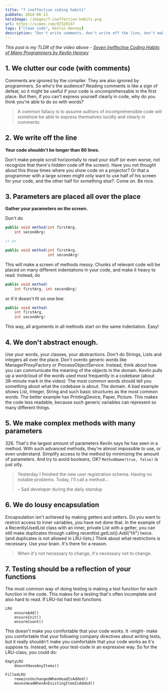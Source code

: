 ```yaml
---
title: "7 ineffective coding habits"
pubDate: 2014-06-13
heroImage: /images/7-ineffective-habits.png
url: https://vimeo.com/97329157
tags: ["clean code", Kevlin Henney]
description: "Don't write comments, don't write off the line, don't make complex methods with many parameters, don't do lousy encapsulation, don't make complex methods with many parameters, don't do lousy encapsulation, testing should be a reflection of your functions."
---
```


_This post is my TLDR of the video above - [Seven Ineffective Coding Habits of Many Programmers by Kevlin Henney](https://vimeo.com/97329157)_

## 1\. We clutter our code (with comments)

Comments are ignored by the compiler. They are also ignored by programmers. So who's the audience? Reading comments is like a sign of defeat, so it might be useful if your code is uncomprehensable in the first place. But then, if you can't express yourself clearly in code, why do you think you're able to do so with words?

> A common fallacy is to assume authors of incomprehensible code will somehow be able to express themselves lucidly and clearly in comments.

## 2. We write off the line

**Your code shouldn't be longer than 80 lines.**

Don't make people scroll horizontally to read your stuff (or even worse, not recognize that there's hidden code off the screen). Have you not thought about this those times where you show code on a projector? Or that a programmer with a large screen might only want to use half of his screen for your code, and the other half for something else?. Come on. Be nice.

## 3\. Parameters are placed all over the place

**Gather your parameters on the screen.**

Don't do

```java
public void method(int firstArg,
    int secondArg)

// or

public void method(int firstArg,
                   int secondArg)
```

This will make a screen of methods messy. Chunks of relevant code will be placed on many different indentations in your code, and make it heavy to read. Instead, do

```java
public void method(
    int firstArg, int secondArg)
```

or if it doesn't fit on one line:

```java
public void method(
    int firstArg,
    int secondArg)
```

This way, all arguments in all methods start on the same indentation. Easy!

## 4\. We don't abstract enough.

Use your words, your classes, your abstractions. Don't do Strings, Lists and integers all over the place. Don't overdo generic words like ManagerProxyFactory or ProcessObjectService. Instead, think about how you can communicate the meaning of the objects in the domain. Kevlin pulls up a wordcloud of the words used most frequently in a codebase (about 38-minute mark in the video): The most common words should tell you something about what the codebase is about. The domain. A bad example shows List, Integer, String and such basic structures as the most common words. The better example has PrintingDevice, Paper, Picture. This makes the code less readable, because such generic variables can represent so many different things.

## 5\. We make complex methods with many parameters

326\. That's the largest amount of parameters Kevlin says he has seen in a method. With such advanced methods, they're almost impossible to use, or even understand. Simplify access to the method by minimizing the amount of parameters. And try to avoid booleans, OK? `MethodName(true, false)` is just silly.

> Yesterday I finished the new user registration schema. Having no notable problems. Today, I'll call a method...
>
> – Sad developer during the daily standup

## 6\. We do lousy encapsulation

Encapsulation isn't achieved by making getters and setters. Do you want to restrict access to inner variables, you have not done that. In the example of a RecentlyUsedList class with an inner, private List with a getter, you can still make duplicates through calling recentlist.getList().Add("Hi") twice. (and duplicates is not allowed in LRU-lists.) Think about what restrictions is necessary. Use your brain. It's there for a reason.

> When it's not necessary to change, it's necessary not to change.

## 7\. Testing should be a reflection of your functions

The most common way of doing testing is making a test function for each function in the code. This makes for a testing that's often incomplete and also hard to read. If LRU-list had test functions

```
LRU
    ensureAdd()
    ensureInit()
    ensureCount()
```

This doesn't make you comfortable that your code works. It -might- make you comfortable that your following company directives about writing tests, but it really shouldn't make you comfortable that your code works as it's suppose to. Instead, write your test-code in an expressive way. So for the LRU-class, you could do:

```
EmptyLRU
    doesntHaveAnyItems()

FilledLRU
    remainsUnchangedWhenHeadIsAdded()
    movesHeadWhenAnExistingItemIsAdded()
```
